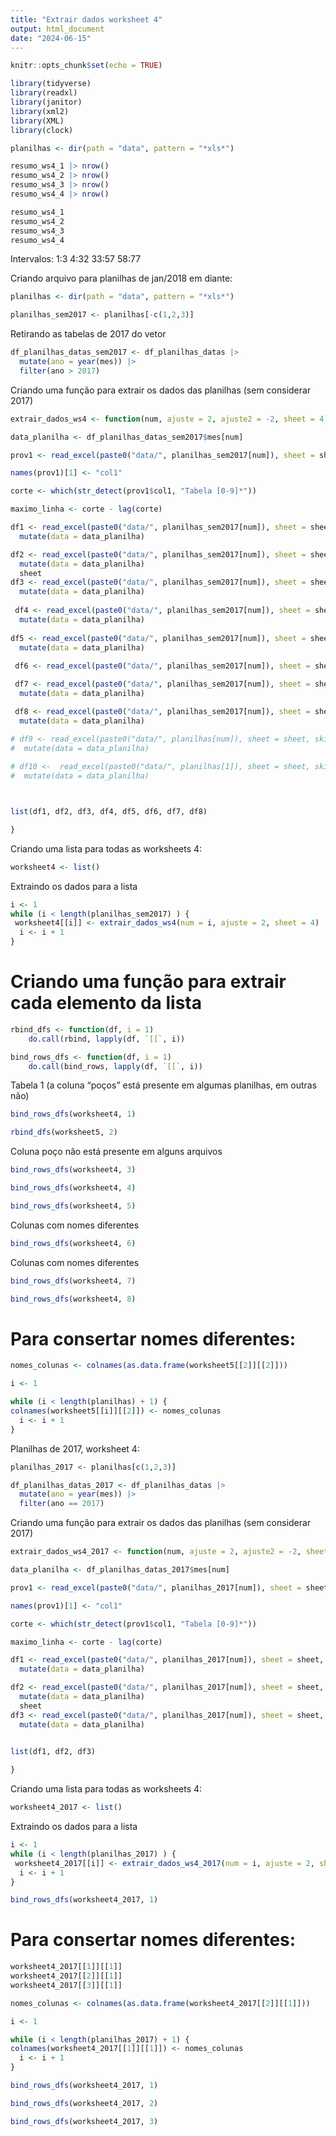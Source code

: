 ```yaml
---
title: "Extrair dados worksheet 4"
output: html_document
date: "2024-06-15"
---
```


```r
knitr::opts_chunk$set(echo = TRUE)
```

```r
library(tidyverse)
library(readxl)
library(janitor)
library(xml2)
library(XML)
library(clock)
```

```r
planilhas <- dir(path = "data", pattern = "*xls*")

resumo_ws4_1 |> nrow()
resumo_ws4_2 |> nrow()
resumo_ws4_3 |> nrow()
resumo_ws4_4 |> nrow()

resumo_ws4_1
resumo_ws4_2
resumo_ws4_3
resumo_ws4_4

```

Intervalos:
1:3
4:32
33:57
58:77

Criando arquivo para planilhas de jan/2018 em diante:

```r
planilhas <- dir(path = "data", pattern = "*xls*")

planilhas_sem2017 <- planilhas[-c(1,2,3)]


```

Retirando as tabelas de 2017 do vetor

```r
df_planilhas_datas_sem2017 <- df_planilhas_datas |> 
  mutate(ano = year(mes)) |> 
  filter(ano > 2017)
```


Criando uma função para extrair os dados das planilhas (sem considerar 2017)

```r

extrair_dados_ws4 <- function(num, ajuste = 2, ajuste2 = -2, sheet = 4){

data_planilha <- df_planilhas_datas_sem2017$mes[num]

prov1 <- read_excel(paste0("data/", planilhas_sem2017[num]), sheet = sheet)

names(prov1)[1] <- "col1"

corte <- which(str_detect(prov1$col1, "Tabela [0-9]*"))

maximo_linha <- corte - lag(corte)

df1 <- read_excel(paste0("data/", planilhas_sem2017[num]), sheet = sheet, skip = corte[1] + ajuste, n_max = maximo_linha[2] + ajuste2) |> 
  mutate(data = data_planilha) 

df2 <- read_excel(paste0("data/", planilhas_sem2017[num]), sheet = sheet, skip = corte[1 + 1] + ajuste, n_max = maximo_linha[3] + ajuste2) |> 
  mutate(data = data_planilha)
  sheet
df3 <- read_excel(paste0("data/", planilhas_sem2017[num]), sheet = sheet, skip = corte[1 + 2] + ajuste, n_max = maximo_linha[4] + ajuste2) |> 
  mutate(data = data_planilha)
  
 df4 <- read_excel(paste0("data/", planilhas_sem2017[num]), sheet = sheet, skip = corte[1 + 3] + ajuste, n_max = maximo_linha[5] + ajuste2) |> 
  mutate(data = data_planilha)  
  
df5 <- read_excel(paste0("data/", planilhas_sem2017[num]), sheet = sheet, skip = corte[1 + 4] + ajuste, n_max = maximo_linha[6] + ajuste2) |> 
  mutate(data = data_planilha)    
  
 df6 <- read_excel(paste0("data/", planilhas_sem2017[num]), sheet = sheet, skip = corte[1 + 5] + ajuste, n_max = maximo_linha[7] + ajuste2) |>   mutate(data = data_planilha)

 df7 <- read_excel(paste0("data/", planilhas_sem2017[num]), sheet = sheet, skip = corte[1 + 6] + ajuste, n_max = maximo_linha[8] + ajuste2) |> 
  mutate(data = data_planilha)

 df8 <- read_excel(paste0("data/", planilhas_sem2017[num]), sheet = sheet, skip = corte[1 + 7] + ajuste) |> 
  mutate(data = data_planilha)

# df9 <- read_excel(paste0("data/", planilhas[num]), sheet = sheet, skip = corte[1 + 8] + ajuste, n_max = maximo_linha[10] + ajuste2) |> 
#  mutate(data = data_planilha)
  
# df10 <-  read_excel(paste0("data/", planilhas[1]), sheet = sheet, skip = corte[1+9] + ajuste) |> 
#  mutate(data = data_planilha)



list(df1, df2, df3, df4, df5, df6, df7, df8)

}

```

Criando uma lista para todas as worksheets 4:

```r
worksheet4 <- list()
```


Extraindo os dados para a lista

```r
i <- 1
while (i < length(planilhas_sem2017) ) {
 worksheet4[[i]] <- extrair_dados_ws4(num = i, ajuste = 2, sheet = 4)  
  i <- i + 1
}
```



# Criando uma função para extrair cada elemento da lista

```r
rbind_dfs <- function(df, i = 1)
    do.call(rbind, lapply(df, `[[`, i))

bind_rows_dfs <- function(df, i = 1)
    do.call(bind_rows, lapply(df, `[[`, i))

```

Tabela 1 (a coluna "poços" está presente em algumas planilhas, em outras não)
```r
bind_rows_dfs(worksheet4, 1)
```
```r
rbind_dfs(worksheet5, 2)

```
Coluna poço não está presente em alguns arquivos

```r
bind_rows_dfs(worksheet4, 3)
```

```r
bind_rows_dfs(worksheet4, 4)
```

```r
bind_rows_dfs(worksheet4, 5)
```

Colunas com nomes diferentes
```r
bind_rows_dfs(worksheet4, 6)
```

Colunas com nomes diferentes
```r
bind_rows_dfs(worksheet4, 7)
```

```r
bind_rows_dfs(worksheet4, 8)
```



# Para consertar nomes diferentes:

```r
nomes_colunas <- colnames(as.data.frame(worksheet5[[2]][[2]]))

i <- 1

while (i < length(planilhas) + 1) {
colnames(worksheet5[[i]][[2]]) <- nomes_colunas 
  i <- i + 1
}
```


Planilhas de 2017, worksheet 4:

```r
planilhas_2017 <- planilhas[c(1,2,3)]

df_planilhas_datas_2017 <- df_planilhas_datas |> 
  mutate(ano = year(mes)) |> 
  filter(ano == 2017)
```

Criando uma função para extrair os dados das planilhas (sem considerar 2017)

```r

extrair_dados_ws4_2017 <- function(num, ajuste = 2, ajuste2 = -2, sheet = 4){

data_planilha <- df_planilhas_datas_2017$mes[num]

prov1 <- read_excel(paste0("data/", planilhas_2017[num]), sheet = sheet)

names(prov1)[1] <- "col1"

corte <- which(str_detect(prov1$col1, "Tabela [0-9]*"))

maximo_linha <- corte - lag(corte)

df1 <- read_excel(paste0("data/", planilhas_2017[num]), sheet = sheet, skip = corte[1] + ajuste, n_max = maximo_linha[2] + ajuste2) |> 
  mutate(data = data_planilha) 

df2 <- read_excel(paste0("data/", planilhas_2017[num]), sheet = sheet, skip = corte[1 + 1] + ajuste, n_max = maximo_linha[3] + ajuste2) |> 
  mutate(data = data_planilha)
  sheet
df3 <- read_excel(paste0("data/", planilhas_2017[num]), sheet = sheet, skip = corte[1 + 2] + ajuste) |> 
  mutate(data = data_planilha)
  

list(df1, df2, df3)

}

```

Criando uma lista para todas as worksheets 4:

```r
worksheet4_2017 <- list()


```


Extraindo os dados para a lista

```r
i <- 1
while (i < length(planilhas_2017) ) {
 worksheet4_2017[[i]] <- extrair_dados_ws4_2017(num = i, ajuste = 2, sheet = 4)  
  i <- i + 1
}
```
```r
bind_rows_dfs(worksheet4_2017, 1)
```

# Para consertar nomes diferentes:

```r
worksheet4_2017[[1]][[1]]
worksheet4_2017[[2]][[1]]
worksheet4_2017[[3]][[1]]
```


```r
nomes_colunas <- colnames(as.data.frame(worksheet4_2017[[2]][[1]]))

i <- 1

while (i < length(planilhas_2017) + 1) {
colnames(worksheet4_2017[[1]][[1]]) <- nomes_colunas 
  i <- i + 1
}
```

```r
bind_rows_dfs(worksheet4_2017, 1)
```

```r
bind_rows_dfs(worksheet4_2017, 2)
```

```r
bind_rows_dfs(worksheet4_2017, 3)
```